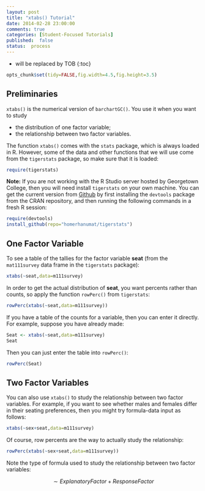 ```yaml
---
layout: post
title: "xtabs() Tutorial"
date: 2014-02-28 23:00:00
comments: true
categories: [Student-Focused Tutorials]
published:  false
status:  process
---
```


* will be replaced by TOB
{:toc}

```r
opts_chunk$set(tidy=FALSE,fig.width=4.5,fig.height=3.5)
```

## Preliminaries

`xtabs()` is the numerical version of `barchartGC()`.  You use it when you want to study

* the distribution of one factor variable;
* the relationship between two factor variables.

The function `xtabs()` comes with the `stats` package, which is always loaded in R.  However, some of the data and other functions that we will use come from the `tigerstats` package, so make sure that it is loaded:

```r
require(tigerstats)
```

**Note:**  If you are not working with the R Studio server hosted by Georgetown College, then you will need install `tigerstats` on your own machine.  You can get the current version from [Github](http://github.com) by first installing the `devtools` package from the CRAN repository, and then running the following commands in a fresh R session:

```r
require(devtools)
install_github(repo="homerhanumat/tigerstats")
```

## One Factor Variable

To see a table of the tallies for the factor variable **seat** (from the `mat111survey` data frame in the `tigerstats` package):

```r
xtabs(~seat,data=m111survey)
```

In order to get the actual distribution of **seat**, you want percents rather than counts, so apply the function `rowPerc()` from `tigerstats`:

```r
rowPerc(xtabs(~seat,data=m111survey))
```

If you have a table of the counts for a variable, then you can enter it directly.  For example, suppose you have already made:

```r
Seat <- xtabs(~seat,data=m111survey)
Seat
```

Then you can just enter the table into `rowPerc()`:
```r
rowPerc(Seat)
```


## Two Factor Variables

You can also use `xtabs()` to study the relationship between two factor variables.  For example, if you want to see whether males and females differ in their seating preferences, then you might try formula-data input as follows:

```r
xtabs(~sex+seat,data=m111survey)
```

Of course, row percents are the way to actually study the relationship:

```r
rowPerc(xtabs(~sex+seat,data=m111survey))
```

Note the type of formula used to study the relationship between two factor variables:

$$\sim ExplanatoryFactor + ResponseFactor$$